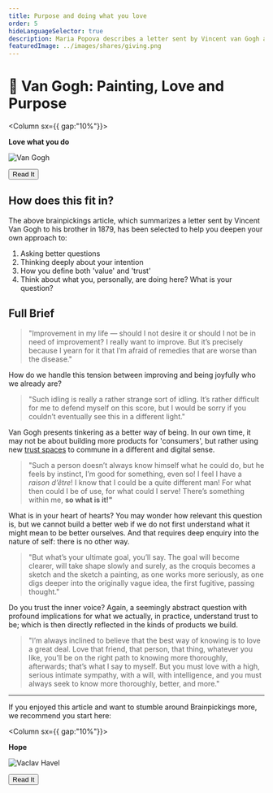 ```yaml
---
title: Purpose and doing what you love
order: 5
hideLanguageSelector: true
description: Maria Popova describes a letter sent by Vincent van Gogh about love and purpose. The best way of knowing is to love a great deal.
featuredImage: ../images/shares/giving.png
---
```


# 🎨 Van Gogh: Painting, Love and Purpose

<Column sx={{ gap:"10%"}}>

<Box>

**Love what you do**

![Van Gogh](/images/mod0-img/vangoghselfportrait.jpg)


<Button to="https://www.brainpickings.org/2014/12/01/van-gogh-purpose-letter/">Read It</Button>

</Box>

</Column>

## How does this fit in?

The above brainpickings article, which summarizes a letter sent by Vincent Van Gogh to his brother in 1879, has been selected to help you deepen your own approach to:

1. Asking better questions
2. Thinking deeply about your intention
3. How you define both 'value' and 'trust'
4. Think about what you, personally, are doing here? What is your question?

## Full Brief

> "Improvement in my life — should I not desire it or should I not be in need of improvement? I really want to improve. But it’s precisely because I yearn for it that I’m afraid of remedies that are worse than the disease." 

How do we handle this tension between improving and being joyfully who we already are?

> "Such idling is really a rather strange sort of idling. It’s rather difficult for me to defend myself on this score, but I would be sorry if you couldn’t eventually see this in a different light."

Van Gogh presents tinkering as a better way of being. In our own time, it may not be about building more products for 'consumers', but rather using new [trust spaces](../trust) to commune in a different and digital sense.

> "Such a person doesn’t always know himself what he could do, but he feels by instinct, I’m good for something, even so! I feel I have a *raison d’être*! I know that I could be a quite different man! For what then could I be of use, for what could I serve! There’s something within me, **so what is it!"**

What is in your heart of hearts? You may wonder how relevant this question is, but we cannot build a better web if we do not first understand what it might mean to be better ourselves. And that requires deep enquiry into the nature of self: there is no other way.

> "But what’s your ultimate goal, you’ll say. The goal will become clearer, will take shape slowly and surely, as the croquis becomes a sketch and the sketch a painting, as one works more seriously, as one digs deeper into the originally vague idea, the first fugitive, passing thought."

Do you trust the inner voice? Again, a seemingly abstract question with profound implications for what we actually, in practice, understand trust to be; which is then directly reflected in the kinds of products we build.

> "I’m always inclined to believe that the best way of knowing is to love a great deal. Love that friend, that person, that thing, whatever you like, you’ll be on the right path to knowing more thoroughly, afterwards; that’s what I say to myself. But you must love with a high, serious intimate sympathy, with a will, with intelligence, and you must always seek to know more thoroughly, better, and more."

---

If you enjoyed this article and want to stumble around Brainpickings more, we recommend you start here:

<Column sx={{ gap:"10%"}}>

<Box>

**Hope**

![Vaclav Havel](/images/mod0-img/impossible.jpg)

<Button to="https://www.brainpickings.org/2019/09/22/vaclav-havel-hope/">Read It</Button>

</Box>

</Column>

